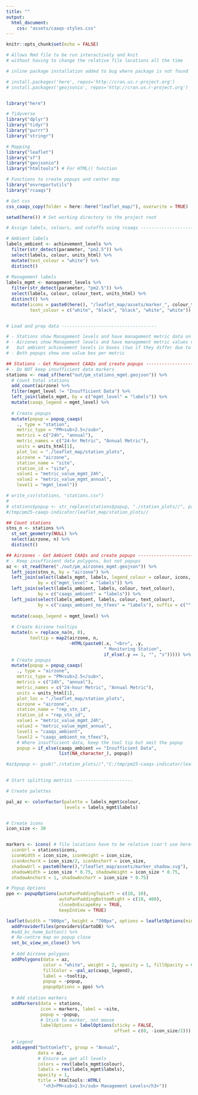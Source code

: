```yaml
---
title: ""
output: 
  html_document:
    css: "assets/caaqs-styles.css"
---
```


```r
knitr::opts_chunk$set(echo = FALSE)

# Allows Rmd file to be run interactively and knit 
# without having to change the relative file locations all the time

# inline package installation added to bug where package is not found

# install.packages('here', repos='http://cran.us.r-project.org')
# install.packages('geojsonio', repos='http://cran.us.r-project.org')


library("here")

# Tidyverse
library("dplyr")
library("tidyr")
library("purrr")
library("stringr")

# Mapping
library("leaflet")
library("sf")
library("geojsonio")
library("htmltools") # For HTML() function

# Functions to create popups and center map
library("envreportutils")
library("rcaaqs")

# Get css
css_caaqs_copy(folder = here::here("leaflet_map/"), overwrite = TRUE)

setwd(here()) # Set working directory to the project root

# Assign labels, colours, and cutoffs using rcaaqs ----------------------------

# Ambient labels
labels_ambient <- achievement_levels %>%
  filter(str_detect(parameter, "pm2.5")) %>%
  select(labels, colour, units_html) %>%
  mutate(text_colour = "white") %>%
  distinct()
  
# Management labels
labels_mgmt <- management_levels %>%
  filter(str_detect(parameter, "pm2.5")) %>%
  select(labels, colour, colour_text, units_html) %>%
  distinct() %>%
  mutate(icons = paste0(here(), "/leaflet_map/assets/marker_", colour_text, ".svg"),
         text_colour = c("white", "black", "black", "white", "white"))


# Load and prep data ------------------------------------

# - Stations show Management levels and have management metric data on popups
# - Airzones show Management levels and have management metric values on popups,
#   but ambient achievement levels in boxes (two if they differ due to TFEEs)
# - Both popups show one value box per metric

## Stations - Get Management CAAQs and create popups --------------------------
# - Do NOT keep insufficient data markers
stations <- read_sf(here("out/pm_stations_mgmt.geojson")) %>%
  # Count total stations
  add_count(airzone) %>%
  filter(mgmt_level != "Insufficient Data") %>%
  left_join(labels_mgmt, by = c("mgmt_level" = "labels")) %>%
  mutate(caaqs_legend = mgmt_level) %>%
  
  # Create popups
  mutate(popup = popup_caaqs(
    ., type = "station", 
    metric_type = "PM<sub>2.5</sub>", 
    metrics = c("24h", "annual"), 
    metric_names = c("24-hr Metric", "Annual Metric"),
    units = units_html[1],
    plot_loc = "./leaflet_map/station_plots",
    airzone = "airzone", 
    station_name = "site", 
    station_id = "site", 
    value1 = "metric_value_mgmt_24h", 
    value2 = "metric_value_mgmt_annual",
    level1 = "mgmt_level")) 

# write_csv(stations, "stations.csv")
#   
# stations$popup <- str_replace(stations$popup, "./station_plots//", paste0("station_plots/", stations$popup, ".png"))
#/tmp/pm25-caaqs-indicator/leaflet_map/station_plots//

## Count stations
stns_n <- stations %>%
  st_set_geometry(NULL) %>%
  select(airzone, n) %>%
  distinct()

## Airzones - Get Ambient CAAQs and create popups --------------------------
# - Keep insufficient data polygons, but not popups
az <- st_read(here("./out/pm_airzones_mgmt.geojson")) %>%
  left_join(stns_n, by = "airzone") %>%
  left_join(select(labels_mgmt, labels, legend_colour = colour, icons, units_html),
            by = c("mgmt_level" = "labels")) %>%
  left_join(select(labels_ambient, labels, colour, text_colour),
            by = c("caaqs_ambient" = "labels")) %>%
  left_join(select(labels_ambient, labels, colour, text_colour),
            by = c("caaqs_ambient_no_tfees" = "labels"), suffix = c("", 2)) %>%
  
  mutate(caaqs_legend = mgmt_level) %>%
  
  # Create Airzone tooltips
  mutate(n = replace_na(n, 0),
         tooltip = map2(airzone, n, 
                        ~HTML(paste0(.x, "<br>", .y, 
                                     " Monitoring Station", 
                                     if_else(.y == 1, "", "s"))))) %>%
  # Create popups
  mutate(popup = popup_caaqs(
    ., type = "airzone", 
    metric_type = "PM<sub>2.5</sub>", 
    metrics = c("24h", "annual"), 
    metric_names = c("24-hour Metric", "Annual Metric"),
    units = units_html[1],
    plot_loc = "./leaflet_map/station_plots",
    airzone = "airzone", 
    station_name = "rep_stn_id", 
    station_id = "rep_stn_id", 
    value1 = "metric_value_mgmt_24h", 
    value2 = "metric_value_mgmt_annual",
    level1 = "caaqs_ambient", 
    level2 = "caaqs_ambient_no_tfees"),
    # Where insufficient data, keep the tool tip but omit the popup
    popup = if_else(caaqs_ambient == "Insufficient Data", 
                    list(NA_character_), popup)) 

#az$popup <- gsub("./station_plots//","C:/tmp/pm25-caaqs-indicator/leaflet_map/station_plots//", az$popup)
  

# Start splitting metrics ----------------------

# Create palettes

pal_az <- colorFactor(palette = labels_mgmt$colour, 
                      levels = labels_mgmt$labels)


# Create icons
icon_size <- 30


markers <- icons( # file locations have to be relative (can't use here())
  iconUrl = stations$icons,
  iconWidth = icon_size, iconHeight = icon_size,
  iconAnchorX = icon_size/2, iconAnchorY = icon_size,
  shadowUrl = paste0(here(),"/leaflet_map/assets/marker_shadow.svg"),
  shadowWidth = icon_size * 0.75, shadowHeight = icon_size * 0.75,
  shadowAnchorX = 1, shadowAnchorY = icon_size * 0.75)

# Popup Options
ppo <- popupOptions(autoPanPaddingTopLeft = c(10, 10),
                    autoPanPaddingBottomRight = c(10, 400),
                    closeOnEscapeKey = TRUE, 
                    keepInView = TRUE)
```

```r
leaflet(width = "900px", height = "700px", options = leafletOptions(minZoom = 5)) %>% 
  addProviderTiles(providers$CartoDB) %>%
  #add_bc_home_button() %>%
  # Re-centre map on popup close
  set_bc_view_on_close() %>%
  
  # Add Airzone polygons
  addPolygons(data = az,
              color = "white", weight = 2, opacity = 1, fillOpacity = 0.7,
              fillColor = ~pal_az(caaqs_legend),
              label = ~tooltip, 
              popup = ~popup,
              popupOptions = ppo) %>%
  
  # Add station markers
  addMarkers(data = stations,
             icon = markers, label = ~site,
             popup = ~popup,
             # Stick to marker, not mouse
             labelOptions = labelOptions(sticky = FALSE,
                                         offset = c(0, -icon_size/2))) %>%
  
  # Legend
  addLegend("bottomleft", group = "Annual",
            data = az,
            # Ensure we get all levels
            colors = rev(labels_mgmt$colour), 
            labels = rev(labels_mgmt$labels),
            opacity = 1, 
            title = htmltools::HTML(
              "<h3>PM<sub>2.5</sub> Management Levels</h3>"))
```
